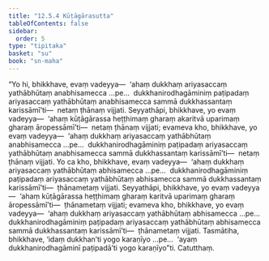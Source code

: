 ```yaml
---
title: "12.5.4 Kūṭāgārasutta"
tableOfContents: false
sidebar:
  order: 5
type: "tipitaka"
basket: "su"
book: "sn-maha"
---
```



<DynamicBreadcrumb />

<Division number="1114" book="sn-maha">

<Paragraph number="2373" book="sn-maha">
“Yo hi, bhikkhave, evaṃ vadeyya—  ‘ahaṃ dukkhaṃ ariyasaccaṃ yathābhūtaṃ anabhisamecca …pe…  dukkhanirodhagāminiṃ paṭipadaṃ ariyasaccaṃ yathābhūtaṃ anabhisamecca sammā dukkhassantaṃ karissāmī’ti—  netaṃ ṭhānaṃ vijjati.
</Paragraph>

<Paragraph number="2374" book="sn-maha">
Seyyathāpi, bhikkhave, yo evaṃ vadeyya—  ‘ahaṃ kūṭāgārassa heṭṭhimaṃ gharaṃ akaritvā uparimaṃ gharaṃ āropessāmī’ti—  netaṃ ṭhānaṃ vijjati; evameva kho, bhikkhave, yo evaṃ vadeyya—  ‘ahaṃ dukkhaṃ ariyasaccaṃ yathābhūtaṃ anabhisamecca …pe…  dukkhanirodhagāminiṃ paṭipadaṃ ariyasaccaṃ yathābhūtaṃ anabhisamecca sammā dukkhassantaṃ karissāmī’ti—  netaṃ ṭhānaṃ vijjati.
</Paragraph>

<Paragraph number="2375" book="sn-maha">
Yo ca kho, bhikkhave, evaṃ vadeyya—  ‘ahaṃ dukkhaṃ ariyasaccaṃ yathābhūtaṃ abhisamecca …pe…  dukkhanirodhagāminiṃ paṭipadaṃ ariyasaccaṃ yathābhūtaṃ abhisamecca sammā dukkhassantaṃ karissāmī’ti—  ṭhānametaṃ vijjati.
</Paragraph>

<Paragraph number="2376" book="sn-maha">
Seyyathāpi, bhikkhave, yo evaṃ vadeyya—  ‘ahaṃ kūṭāgārassa heṭṭhimaṃ gharaṃ karitvā uparimaṃ gharaṃ āropessāmī’ti—  ṭhānametaṃ vijjati; evameva kho, bhikkhave, yo evaṃ vadeyya—  ‘ahaṃ dukkhaṃ ariyasaccaṃ yathābhūtaṃ abhisamecca …pe…  dukkhanirodhagāminiṃ paṭipadaṃ ariyasaccaṃ yathābhūtaṃ abhisamecca sammā dukkhassantaṃ karissāmī’ti—  ṭhānametaṃ vijjati.
</Paragraph>

<Paragraph number="2377" book="sn-maha">
Tasmātiha, bhikkhave, ‘idaṃ dukkhan’ti yogo karaṇīyo …pe…  ‘ayaṃ dukkhanirodhagāminī paṭipadā’ti yogo karaṇīyo”ti.

</Paragraph>
</Division>

<Paragraph number="2378" type="center" book="sn-maha">
Catutthaṃ.
</Paragraph>